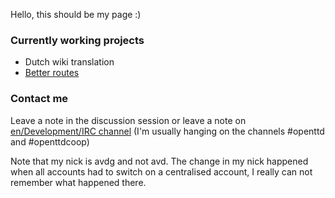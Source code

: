 Hello, this should be my page :)

=== Currently working projects ===

* Dutch wiki translation
* [[en/Community/Essays/Avd's Line Management|Better routes]]

=== Contact me ===

Leave a note in the discussion session or leave a note on [[en/Development/IRC channel]] (I'm usually hanging on the channels #openttd and #openttdcoop)

Note that my nick is avdg and not avd. The change in my nick happened when all accounts had to switch on a centralised account, I really can not remember what happened there.